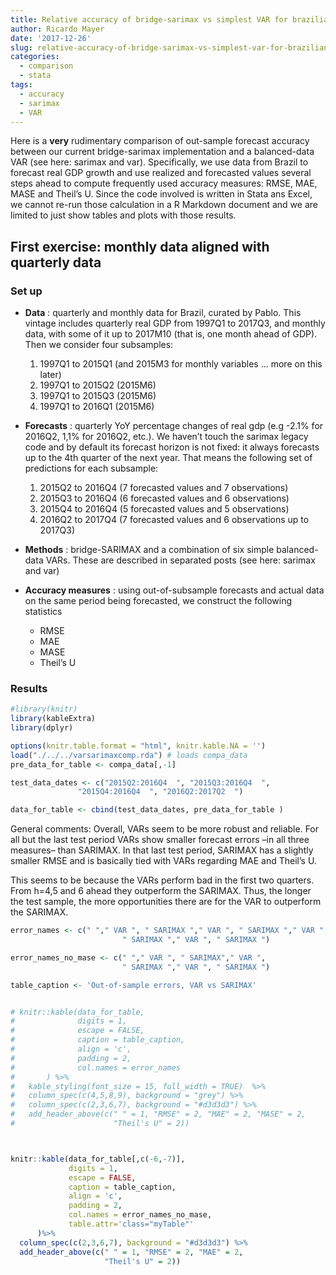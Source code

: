 ```yaml
---
title: Relative accuracy of bridge-sarimax vs simplest VAR for brazilian GDP
author: Ricardo Mayer
date: '2017-12-26'
slug: relative-accuracy-of-bridge-sarimax-vs-simplest-var-for-brazilian-gdp
categories:
  - comparison
  - stata
tags:
  - accuracy
  - sarimax
  - VAR
---
```



Here is a **very** rudimentary comparison of out-sample forecast accuracy between our current bridge-sarimax implementation and a balanced-data  VAR (see here: sarimax and var). Specifically, we use data from Brazil to forecast real GDP growth and use realized and forecasted values several steps ahead to compute frequently used accuracy measures: RMSE, MAE, MASE and Theil's U. Since the code involved is written in Stata ans Excel, we cannot re-run those calculation in a R Markdown document and we are limited to just show tables and plots with those results.


## First exercise: monthly data aligned with quarterly data

### Set up


- **Data** : quarterly and monthly data for Brazil, curated  by Pablo. This vintage includes quarterly  real GDP from 1997Q1 to 2017Q3, and monthly data, with some of it up to 2017M10  (that is, one month ahead of GDP).  Then we consider four subsamples:
    1.  1997Q1 to 2015Q1  (and 2015M3 for monthly variables ... more on this later)
    2.  1997Q1 to 2015Q2 (2015M6)
    3.  1997Q1 to 2015Q3 (2015M6)
    4.  1997Q1 to 2016Q1 (2015M6)   
    
    
    
-  **Forecasts** : quarterly YoY percentage changes of real gdp (e.g -2.1% for 2016Q2, 1,1% for 2016Q2, etc.). We haven't touch the sarimax legacy code and by default its forecast horizon is not fixed: it always forecasts up to the 4th quarter of the next year. That means the following set of predictions for each subsample:
    1.  2015Q2 to 2016Q4 (7 forecasted values and 7 observations)
    2.  2015Q3 to 2016Q4 (6 forecasted values and 6 observations)
    3.  2015Q4 to 2016Q4 (5 forecasted values and 5 observations)
    4.  2016Q2 to 2017Q4 (7 forecasted values and 6 observations up to 2017Q3)
    



- **Methods** : bridge-SARIMAX and a combination of six simple balanced-data VARs. These are described in separated posts (see here: sarimax and var) 
    

   
- **Accuracy measures** : using out-of-subsample forecasts and actual data on the same period being forecasted, we construct the following statistics
    - RMSE
    - MAE
    - MASE
    - Theil's U
   

### Results

```r
#library(knitr)
library(kableExtra)
library(dplyr)

options(knitr.table.format = "html", knitr.kable.NA = '') 
load("./../../varsarimaxcomp.rda") # loads compa_data
pre_data_for_table <- compa_data[,-1]

test_data_dates <- c("2015Q2:2016Q4  ", "2015Q3:2016Q4  ",
               "2015Q4:2016Q4  ", "2016Q2:2017Q2  ")

data_for_table <- cbind(test_data_dates, pre_data_for_table )
```


General comments: Overall, VARs seem to be more robust and reliable. For all but the last test period VARs show smaller forecast errors --in all three measures-- than SARIMAX. In that last test period, SARIMAX has a slightly smaller RMSE and is basically tied with VARs regarding MAE and Theil's U.

This seems to be because the VARs perform bad in the first two quarters. From h=4,5 and 6 ahead they outperform the SARIMAX. Thus, the longer the test sample, the more opportunities there are for the VAR to outperform the SARIMAX.



<!-- ```{r, echo=FALSE, results='asis'} -->
<!-- error_names <- c(" ","VAR", "SARIMAX","VAR", "SARIMAX","VAR", "SARIMAX","VAR", "SARIMAX") -->

<!-- error_names_2 <- c(" ","var_rmse", "sarimax_rmse","var_mae", "sarimax_mae","var_mase", "sarimax_mase","var_u", "sarimax_u") -->

<!-- table_caption <- 'Out-of-sample errors, VAR vs SARIMAX' -->

<!-- library(DT) -->

<!-- datatable(data_for_table, -->
<!--           style = 'default', -->
<!--           colnames = error_names_2, -->
<!--           caption = table_caption,  -->
<!--           filter = 'none', -->
<!--           rownames = FALSE -->
<!--           ) %>% -->
<!--   formatRound(2:9, 1) %>%  -->
<!--   formatStyle(1:9, fontSize = '15px') -->
<!-- ``` -->


```r
error_names <- c(" "," VAR ", " SARIMAX "," VAR ", " SARIMAX "," VAR ", 
                         " SARIMAX "," VAR ", " SARIMAX ")

error_names_no_mase <- c(" "," VAR ", " SARIMAX"," VAR ",  
                         " SARIMAX "," VAR ", " SARIMAX ")

table_caption <- 'Out-of-sample errors, VAR vs SARIMAX'


# knitr::kable(data_for_table,
#              digits = 1,
#              escape = FALSE,
#              caption = table_caption,
#              align = 'c',
#              padding = 2,
#              col.names = error_names
#       ) %>%
#   kable_styling(font_size = 15, full_width = TRUE)  %>%
#   column_spec(c(4,5,8,9), background = "grey") %>%
#   column_spec(c(2,3,6,7), background = "#d3d3d3") %>%
#   add_header_above(c(" " = 1, "RMSE" = 2, "MAE" = 2, "MASE" = 2,
#                      "Theil's U" = 2))



knitr::kable(data_for_table[,c(-6,-7)],
             digits = 1,
             escape = FALSE,
             caption = table_caption,
             align = 'c',
             padding = 2,
             col.names = error_names_no_mase,
             table.attr='class="myTable"'
      )%>%
  column_spec(c(2,3,6,7), background = "#d3d3d3") %>%
  add_header_above(c(" " = 1, "RMSE" = 2, "MAE" = 2,
                     "Theil's U" = 2))





```

<style>
  .myTable td {
    padding-right: 20px;
    padding-left: 20px;
  }
</style>




